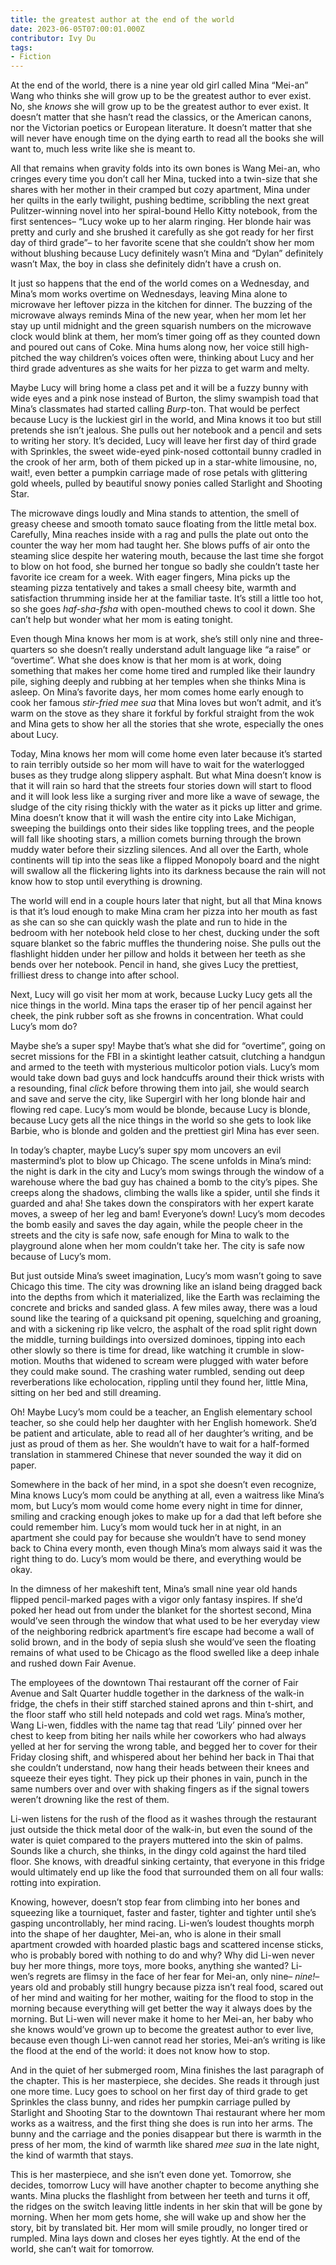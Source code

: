 ```yaml
---
title: the greatest author at the end of the world
date: 2023-06-05T07:00:01.000Z
contributor: Ivy Du
tags:
- Fiction
---
```

At the end of the world, there is a nine year old girl called Mina “Mei-an” Wang who thinks she will grow up to be the
greatest author to ever exist. No, she <em>knows</em> she will grow up to be the greatest author to ever exist. It doesn’t matter
that she hasn’t read the classics, or the American canons, nor the Victorian poetics or European literature. It doesn’t
matter that she will never have enough time on the dying earth to read all the books she will want to, much less write
like she is meant to.

All that remains when gravity folds into its own bones is Wang Mei-an, who cringes every time you don’t call her Mina,
tucked into a twin-size that she shares with her mother in their cramped but cozy apartment, Mina under her quilts in
the early twilight, pushing bedtime, scribbling the next great Pulitzer-winning novel into her spiral-bound Hello Kitty
notebook, from the first sentences– “Lucy woke up to her alarm ringing. Her blonde hair was pretty and curly and she
brushed it carefully as she got ready for her first day of third grade”– to her favorite scene that she couldn’t show
her mom without blushing because Lucy definitely wasn’t Mina and “Dylan” definitely wasn’t Max, the boy in class she
definitely didn’t have a crush on.

It just so happens that the end of the world comes on a Wednesday, and Mina’s mom works overtime on Wednesdays, leaving
Mina alone to microwave her leftover pizza in the kitchen for dinner. The buzzing of the microwave always reminds Mina
of the new year, when her mom let her stay up until midnight and the green squarish numbers on the microwave clock would
blink at them, her mom’s timer going off as they counted down and poured out cans of Coke. Mina hums along now, her
voice still high-pitched the way children’s voices often were, thinking about Lucy and her third grade adventures as she
waits for her pizza to get warm and melty.

Maybe Lucy will bring home a class pet and it will be a fuzzy bunny with wide eyes and a pink nose instead of Burton,
the slimy swampish toad that Mina’s classmates had started calling <em>Burp</em>-ton. That would be perfect because Lucy is the
luckiest girl in the world, and Mina knows it too but still pretends she isn’t jealous. She pulls out her notebook and a
pencil and sets to writing her story. It’s decided, Lucy will leave her first day of third grade with Sprinkles, the
sweet wide-eyed pink-nosed cottontail bunny cradled in the crook of her arm, both of them picked up in a star-white
limousine, no, wait!, even better a pumpkin carriage made of rose petals with glittering gold wheels, pulled by
beautiful snowy ponies called Starlight and Shooting Star.

The microwave dings loudly and Mina stands to attention, the smell of greasy cheese and smooth tomato sauce floating
from the little metal box. Carefully, Mina reaches inside with a rag and pulls the plate out onto the counter the way
her mom had taught her. She blows puffs of air onto the steaming slice despite her watering mouth, because the last time
she forgot to blow on hot food, she burned her tongue so badly she couldn’t taste her favorite ice cream for a week.
With eager fingers, Mina picks up the steaming pizza tentatively and takes a small cheesy bite, warmth and satisfaction
thrumming inside her at the familiar taste. It’s still a little too hot, so she goes <em>haf-sha-fsha</em> with open-mouthed
chews to cool it down. She can’t help but wonder what her mom is eating tonight.

Even though Mina knows her mom is at work, she’s still only nine and three-quarters so she doesn’t really understand
adult language like “a raise” or “overtime”. What she does know is that her mom is at work, doing something that makes
her come home tired and rumpled like their laundry pile, sighing deeply and rubbing at her temples when she thinks Mina
is asleep. On Mina’s favorite days, her mom comes home early enough to cook her famous <em>stir-fried mee sua</em> that Mina
loves but won’t admit, and it’s warm on the stove as they share it forkful by forkful straight from the wok and Mina
gets to show her all the stories that she wrote, especially the ones about Lucy.

Today, Mina knows her mom will come home even later because it’s started to rain terribly outside so her mom will have
to wait for the waterlogged buses as they trudge along slippery asphalt. But what Mina doesn’t know is that it will rain
so hard that the streets four stories down will start to flood and it will look less like a surging river and more like
a wave of sewage, the sludge of the city rising thickly with the water as it picks up litter and grime. Mina doesn’t
know that it will wash the entire city into Lake Michigan, sweeping the buildings onto their sides like toppling trees,
and the people will fall like shooting stars, a million comets burning through the brown muddy water before their
sizzling silences. And all over the Earth, whole continents will tip into the seas like a flipped Monopoly board and the
night will swallow all the flickering lights into its darkness because the rain will not know how to stop until
everything is drowning.

The world will end in a couple hours later that night, but all that Mina knows is that it’s loud enough to make Mina
cram her pizza into her mouth as fast as she can so she can quickly wash the plate and run to hide in the bedroom with
her notebook held close to her chest, ducking under the soft square blanket so the fabric muffles the thundering noise.
She pulls out the flashlight hidden under her pillow and holds it between her teeth as she bends over her notebook.
Pencil in hand, she gives Lucy the prettiest, frilliest dress to change into after school.

Next, Lucy will go visit her mom at work, because Lucky Lucy gets all the nice things in the world. Mina taps the eraser
tip of her pencil against her cheek, the pink rubber soft as she frowns in concentration. What could Lucy’s mom do?

Maybe she’s a super spy! Maybe that’s what she did for “overtime”, going on secret missions for the FBI in a skintight
leather catsuit, clutching a handgun and armed to the teeth with mysterious multicolor potion vials. Lucy’s mom would
take down bad guys and lock handcuffs around their thick wrists with a resounding, final <em>click</em> before throwing them into
jail, she would search and save and serve the city, like Supergirl with her long blonde hair and flowing red cape.
Lucy’s mom would be blonde, because Lucy is blonde, because Lucy gets all the nice things in the world so she gets to
look like Barbie, who is blonde and golden and the prettiest girl Mina has ever seen.

In today’s chapter, maybe Lucy’s super spy mom uncovers an evil mastermind’s plot to blow up Chicago. The scene unfolds
in Mina’s mind: the night is dark in the city and Lucy’s mom swings through the window of a warehouse where the bad guy
has chained a bomb to the city’s pipes. She creeps along the shadows, climbing the walls like a spider, until she finds
it guarded and aha! She takes down the conspirators with her expert karate moves, a sweep of her leg and bam! Everyone’s
down! Lucy’s mom decodes the bomb easily and saves the day again, while the people cheer in the streets and the city is
safe now, safe enough for Mina to walk to the playground alone when her mom couldn’t take her. The city is safe now
because of Lucy’s mom.

But just outside Mina’s sweet imagination, Lucy’s mom wasn’t going to save Chicago this time. The city was drowning like
an island being dragged back into the depths from which it materialized, like the Earth was reclaiming the concrete and
bricks and sanded glass. A few miles away, there was a loud sound like the tearing of a quicksand pit opening,
squelching and groaning, and with a sickening rip like velcro, the asphalt of the road split right down the middle,
turning buildings into oversized dominoes, tipping into each other slowly so there is time for dread, like watching it
crumble in slow-motion. Mouths that widened to scream were plugged with water before they could make sound. The crashing
water rumbled, sending out deep reverberations like echolocation, rippling until they found her, little Mina, sitting on
her bed and still dreaming.

Oh! Maybe Lucy’s mom could be a teacher, an English elementary school teacher, so she could help her daughter with her
English homework. She’d be patient and articulate, able to read all of her daughter’s writing, and be just as proud of
them as her. She wouldn’t have to wait for a half-formed translation in stammered Chinese that never sounded the way it
did on paper.

Somewhere in the back of her mind, in a spot she doesn’t even recognize, Mina knows Lucy’s mom could be anything at all,
even a waitress like Mina’s mom, but Lucy’s mom would come home every night in time for dinner, smiling and cracking
enough jokes to make up for a dad that left before she could remember him. Lucy’s mom would tuck her in at night, in an
apartment she could pay for because she wouldn’t have to send money back to China every month, even though Mina’s mom
always said it was the right thing to do. Lucy’s mom would be there, and everything would be okay.

In the dimness of her makeshift tent, Mina’s small nine year old hands flipped pencil-marked pages with a vigor only
fantasy inspires. If she’d poked her head out from under the blanket for the shortest second, Mina would’ve seen through
the window that what used to be her everyday view of the neighboring redbrick apartment’s fire escape had become a wall
of solid brown, and in the body of sepia slush she would’ve seen the floating remains of what used to be Chicago as the
flood swelled like a deep inhale and rushed down Fair Avenue.

The employees of the downtown Thai restaurant off the corner of Fair Avenue and Salt Quarter huddle together in the
darkness of the walk-in fridge, the chefs in their stiff starched stained aprons and thin t-shirt, and the floor staff
who still held notepads and cold wet rags. Mina’s mother, Wang Li-wen, fiddles with the name tag that read ‘Lily’ pinned
over her chest to keep from biting her nails while her coworkers who had always yelled at her for serving the wrong
table, and begged her to cover for their Friday closing shift, and whispered about her behind her back in Thai that she
couldn’t understand, now hang their heads between their knees and squeeze their eyes tight. They pick up their phones in
vain, punch in the same numbers over and over with shaking fingers as if the signal towers weren’t drowning like the
rest of them.

Li-wen listens for the rush of the flood as it washes through the restaurant just outside the thick metal door of the
walk-in, but even the sound of the water is quiet compared to the prayers muttered into the skin of palms. Sounds like a
church, she thinks, in the dingy cold against the hard tiled floor. She knows, with dreadful sinking certainty, that
everyone in this fridge would ultimately end up like the food that surrounded them on all four walls: rotting into
expiration.

Knowing, however, doesn’t stop fear from climbing into her bones and squeezing like a tourniquet, faster and faster,
tighter and tighter until she’s gasping uncontrollably, her mind racing. Li-wen’s loudest thoughts morph into the shape
of her daughter, Mei-an, who is alone in their small apartment crowded with hoarded plastic bags and scattered incense
sticks, who is probably bored with nothing to do and why? Why did Li-wen never buy her more things, more toys, more
books, anything she wanted? Li-wen’s regrets are flimsy in the face of her fear for Mei-an, only nine– <em>nine!</em>– years old
and probably still hungry because pizza isn’t real food, scared out of her mind and waiting for her mother, waiting for
the flood to stop in the morning because everything will get better the way it always does by the morning. But Li-wen
will never make it home to her Mei-an, her baby who she knows would’ve grown up to become the greatest author to ever
live, because even though Li-wen cannot read her stories, Mei-an’s writing is like the flood at the end of the world: it
does not know how to stop.

And in the quiet of her submerged room, Mina finishes the last paragraph of the chapter. This is her masterpiece, she
decides. She reads it through just one more time. Lucy goes to school on her first day of third grade to get Sprinkles
the class bunny, and rides her pumpkin carriage pulled by Starlight and Shooting Star to the downtown Thai restaurant
where her mom works as a waitress, and the first thing she does is run into her arms. The bunny and the carriage and the
ponies disappear but there is warmth in the press of her mom, the kind of warmth like shared <em>mee sua</em> in the late night,
the kind of warmth that stays.

This is her masterpiece, and she isn’t even done yet. Tomorrow, she decides, tomorrow Lucy will have another chapter to
become anything she wants. Mina plucks the flashlight from between her teeth and turns it off, the ridges on the switch
leaving little indents in her skin that will be gone by morning. When her mom gets home, she will wake up and show her
the story, bit by translated bit. Her mom will smile proudly, no longer tired or rumpled. Mina lays down and closes her
eyes tightly. At the end of the world, she can’t wait for tomorrow.